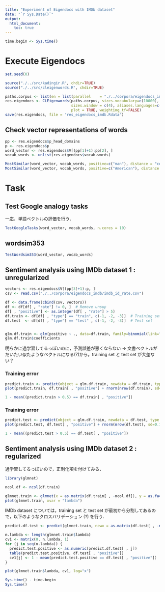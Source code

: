 ```yaml
---
title: "Experiment of Eigendocs with IMDb dataset"
date: "`r Sys.Date()`"
output:
  html_document:
    toc: true
---
```


```r
time.begin <- Sys.time()
```

# Execute Eigendocs
```r
set.seed(0)

source("./../src/kadingir.R", chdir=TRUE)
source("./../src/cleigenwords.R", chdir=TRUE)
```

```r
paths.corpus <- list(en = list(parallel    = "./../corpora/eigendocs_imdb/imdb_reviews.txt"))
res.eigendocs <- CLEigenwords(paths.corpus, sizes.vocabulary=c(10000), dim.common=50,
                              sizes.window = c(4), aliases.languages=c("en"), weight.vsdoc=c(0.01),
                              plot = TRUE, weighting_tf=FALSE)
save(res.eigendocs, file = "res_eigendocs_imdb.Rdata")
```

## Check vector representations of words
```r
pp <- res.eigendocs$p_head_domains
p <- res.eigendocs$p
word_vector <- res.eigendocs$V[(pp[1]+1):pp[2], ]
vocab_words <- unlist(res.eigendocs$vocab.words)

MostSimilar(word_vector, vocab_words, positive=c("man"), distance = "cosine")
MostSimilar(word_vector, vocab_words, positive=c("American"), distance = "cosine")
```

# Task
## Test Google analogy tasks

一応，単語ベクトルの評価を行う．

```r
TestGoogleTasks(word_vector, vocab_words, n.cores = 10)
```

## wordsim353
```r
TestWordsim353(word_vector, vocab_words)
```


## Sentiment analysis using IMDb dataset 1 : unregularized
```r
vectors <- res.eigendocs$V[(pp[3]+1):p, ]
csv <- read.csv("./../corpora/eigendocs_imdb/imdb_id_rate.csv")

df <- data.frame(cbind(csv, vectors))
df <- df[df[ , "rate"] != 0, ]  # Remove unsup
df[ , "positive"] <- as.integer(df[ , "rate"] > 5)
df.train <- df[df[ , "type"] == "train", c(-1, -2, -3)]  # Training set
df.test  <- df[df[ , "type"] == "test" , c(-1, -2, -3)]  # Test set


glm.df.train <- glm(positive ~ ., data=df.train, family=binomial(link="logit"))
glm.df.train$coefficients
```

明らかに過学習してるっぽいのに，予測誤差が悪くならない
-> 文書ベクトルがだいたい似たようなベクトルになる(?)から，training set と test set が大差ない？

### Training error
```r
predict.train <- predict(object = glm.df.train, newdata = df.train, type = "response")
plot(predict.train, df.train[ , "positive"] + rnorm(nrow(df.train), sd=0.1), col=rgb(0, 0, 0, 0.1))
```

```r
1 - mean((predict.train > 0.5) == df.train[ , "positive"])
```

### Training error
```r
predict.test <- predict(object = glm.df.train, newdata = df.test, type = "response")
plot(predict.test, df.test[ , "positive"] + rnorm(nrow(df.test), sd=0.1), col=rgb(0, 0, 0, 0.1))
```

```r
1 - mean((predict.test > 0.5) == df.test[ , "positive"])
```


## Sentiment analysis using IMDb dataset 2 : regularized

過学習してるっぽいので，正則化項を付けてみる．

```r
library(glmnet)

ncol.df <- ncol(df.train)

glmnet.train <- glmnet(x = as.matrix(df.train[ , -ncol.df]), y = as.factor(df.train[ , ncol.df]), family = "binomial", alpha = 0.5)
plot(glmnet.train, xvar = "lambda")
```

IMDb dataset については，training set と test set が最初から分割してあるので，以下のようなクロスバリデーション (?) を行う．

```r
predict.df.test <- predict(glmnet.train, newx = as.matrix(df.test[ , -ncol(df.test)]), type="class")

n.lambda <- length(glmnet.train$lambda)
cv1 <- matrix(0, n.lambda, 1)
for (j in seq(n.lambda)) {
  predict.test.positive <- as.numeric(predict.df.test[ , j])
  table(predict.test.positive, df.test[ , "positive"])
  cv1[j] <- 1 - mean(predict.test.positive == df.test[ , "positive"])
}

plot(glmnet.train$lambda, cv1, log="x")
```

```r
Sys.time() - time.begin
Sys.time()
```
